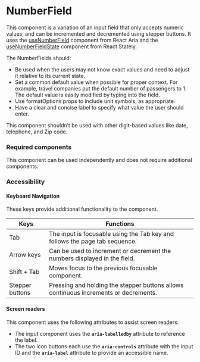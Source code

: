 
<Meta title="Components/NumberField/NumberField" />

# NumberField
 
This component is a variation of an input field that only accepts numeric values, and can be incremented and decremented using stepper buttons. 
It uses the [useNumberField](https://react-spectrum.adobe.com/react-aria/useNumberField.html) component from React Aria and the [useNumberFieldState](https://react-spectrum.adobe.com/react-stately/useNumberFieldState.html) component from React Stately.

The NumberFields should:
- Be used when the users may not know exact values and need to adjust it relative to its current state.
- Set a common default value when possible for proper context. For example, travel companies put the default number of passengers to 1. The default value is easily modified by typing into the field. 
- Use formatOptions props to include unit symbols, as appropriate.
- Have a clear and concise label to specify what value the user should enter.

This component shouldn’t be used with other digit-based values like date, telephone, and Zip code.

### Required components

This component can be used independently and does not require additional components. 

### Accessibility

#### Keyboard Navigation

These keys provide additional functionality to the component. 

| Keys | Functions |
| ---- | --------- |
| Tab | The input is focusable using the Tab key and follows the page tab sequence. |
| Arrow keys | Can be used to increment or decrement the numbers displayed in the field. |
| Shift + Tab | Moves focus to the previous focusable component.|
| Stepper buttons | Pressing and holding the stepper buttons allows continuous increments or decrements. |

#### Screen readers

This component uses the following attributes to assist screen readers:
- The input component uses the **`aria-labelledby`** attribute to reference the label.
- The two icon buttons each use the **`aria-controls`** attribute with the input ID and the **`aria-label`** attribute to provide an accessible name.